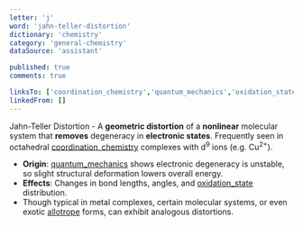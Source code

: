 ```yaml
---
letter: 'j'
word: 'jahn-teller-distortion'
dictionary: 'chemistry'
category: 'general-chemistry'
dataSource: 'assistant'

published: true
comments: true

linksTo: ['coordination_chemistry','quantum_mechanics','oxidation_state','allotrope']
linkedFrom: []
---
```


<a id="jahn_teller_distortion">Jahn-Teller Distortion</a> - A **geometric distortion** of a **nonlinear** molecular system that **removes** degeneracy in **electronic states**. Frequently seen in octahedral [coordination_chemistry](#coordination_chemistry) complexes with d<sup>9</sup> ions (e.g. Cu<sup>2+</sup>).

- **Origin**: [quantum_mechanics](#quantum_mechanics) shows electronic degeneracy is unstable, so slight structural deformation lowers overall energy.  
- **Effects**: Changes in bond lengths, angles, and [oxidation_state](#oxidation_state) distribution.  
- Though typical in metal complexes, certain molecular systems, or even exotic [allotrope](#allotrope) forms, can exhibit analogous distortions.

